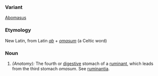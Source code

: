 ===Variant===
[[Abomasus]]
===Etymology===
New Latin, from Latin ''[[ab]]'' + ''[[omasum]]'' (a Celtic word)
===Noun===
#''(Anatomy):'' The fourth or [[digestive]] stomach of a [[ruminant]], which leads from the third stomach ''omasum''. See [[ruminantia]].